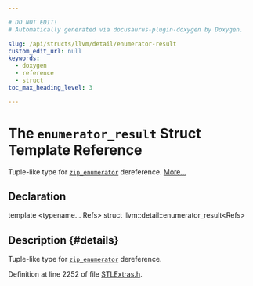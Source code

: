 ```yaml
---

# DO NOT EDIT!
# Automatically generated via docusaurus-plugin-doxygen by Doxygen.

slug: /api/structs/llvm/detail/enumerator-result
custom_edit_url: null
keywords:
  - doxygen
  - reference
  - struct
toc_max_heading_level: 3

---
```





# The `enumerator_result` Struct Template Reference

<DoxygenPage pluginConfig={pluginConfig}>

Tuple-like type for <code><a href="/docs/api/structs/llvm/detail/zip-enumerator">zip&#95;enumerator</a></code> dereference. <a href="#details">More...</a>

## Declaration

<CodeBlock>template &lt;typename... Refs&gt;
struct llvm::detail::enumerator_result&lt;Refs&gt;</CodeBlock>

## Description {#details}

Tuple-like type for <code><a href="/docs/api/structs/llvm/detail/zip-enumerator">zip&#95;enumerator</a></code> dereference.

Definition at line 2252 of file <a href="/docs/api/files/include/include/llvm/include/llvm/adt/stlextras-h">STLExtras.h</a>.

</DoxygenPage>
